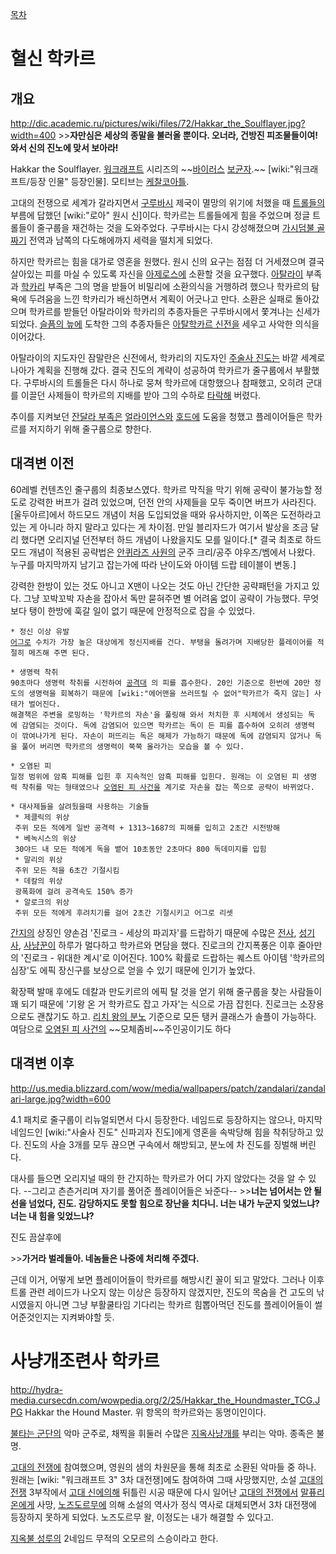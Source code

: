 [[목차]]

= 혈신 학카르 =
== 개요 ==
http://dic.academic.ru/pictures/wiki/files/72/Hakkar_the_Soulflayer.jpg?width=400
>>'''자만심은 세상의 종말을 불러올 뿐이다. 오너라, 건방진 피조물들이여! 와서 신의 진노에 맞서 보아라!'''

Hakkar the Soulflayer. [[워크래프트]] 시리즈의 ~~[[바이러스]] [[보균자]].~~ [wiki:"워크래프트/등장 인물" 등장인물]. 모티브는 [[케찰코아틀]].

고대의 전쟁으로 세계가 갈라지면서 [[구루바시]] 제국이 멸망의 위기에 처했을 때 [[트롤]]들의 부름에 답했던 [wiki:"로아" 원시 신]이다. 학카르는 트롤들에게 힘을 주었으며 정글 트롤들이 줄구룹을 재건하는 것을 도와주었다. 구루바시는 다시 강성해졌으며 [[가시덤불 골짜기]] 전역과 남쪽의 다도해에까지 세력을 떨치게 되었다.

하지만 학카르는 힘을 대가로 영혼을 원했다. 원시 신의 요구는 점점 더 거세졌으며 결국 살아있는 피를 마실 수 있도록 자신을 [[아제로스]]에 소환할 것을 요구했다. [[아탈라이]] 부족과 [[학카리]] 부족은 그의 명을 받들어 비밀리에 소환의식을 거행하려 했으나 학카르의 탐욕에 두려움을 느낀 학카리가 배신하면서 계획이 어긋나고 만다. 소환은 실패로 돌아갔으며 학카르를 받들던 아탈라이와 학카리의 추종자들은 구루바시에서 쫓겨나는 신세가 되었다. [[슬픔의 늪]]에 도착한 그의 추종자들은 [[아탈학카르 신전]]을 세우고 사악한 의식을 이어갔다. 

아탈라이의 지도자인 잠말란은 신전에서, 학카리의 지도자인 [[주술사 진도]]는 바깥 세계로 나아가 계획을 진행해 갔다. 결국 진도의 계략이 성공하여 학카르가 줄구룹에서 부활했다. 구루바시의 트롤들은 다시 하나로 뭉쳐 학카르에 대항했으나 참패했고, 오히려 군대를 이끌던 사제들이 학카르의 지배를 받아 그의 수하로 [[타락]]해 버렸다. 

추이를 지켜보던 [[잔달라 부족]]은 [[얼라이언스]]와 [[호드]]에 도움을 청했고 플레이어들은 학카르를 저지하기 위해 줄구룹으로 향한다.

== 대격변 이전 ==
60레벨 컨텐츠인 줄구룹의 최종보스였다. 학카르 막직을 막기 위해 공략이 불가능할 정도로 강력한 버프가 걸려 있었으며, 던전 안의 사제들을 모두 죽이면 버프가 사라진다. [울두아르]에서 하드모드 개념이 처음 도입되었을 때와 유사하지만, 이쪽은 도전하라고 있는 게 아니라 하지 말라고 있다는 게 차이점. 만일 블리자드가 여기서 발상을 조금 달리 했다면 오리지널 던전부터 하드 개념이 나왔을지도 모를 일이다.[* 결국 최초로 하드 모드 개념이 적용된 공략법은 [[안퀴라즈 사원]]의 군주 크리/공주 야우즈/벰에서 나왔다. 누구를 마지막까지 남기고 잡는가에 따라 난이도와 아이템 드랍 테이블이 변동.]

강력한 한방이 있는 것도 아니고 X맨이 나오는 것도 아닌 간단한 공략패턴을 가지고 있다. 그냥 꼬박꼬박 자손을 잡아서 독만 묻혀주면 별 어려움 없이 공략이 가능했다. 무엇보다 탱이 한방에 훅갈 일이 없기 때문에 안정적으로 잡을 수 있었다. 

 * 정신 이상 유발
 [[어그로]] 수치가 가장 높은 대상에게 정신지배를 건다. 부탱을 돌려가며 지배당한 플레이어를 적절히 메즈해 주면 된다.

 * 생명력 착취
 90초마다 생명력 착취를 시전하여 [[공격대]] 의 피를 흡수한다. 20인 기준으로 한번에 20만 정도의 생명력을 회복하기 때문에 [wiki:"에어맨을 쓰러뜨릴 수 없어"학카르가 죽지 않는] 사태가 벌어진다. 
 해결책은 주변을 로밍하는 '학카르의 자손'을 풀링해 와서 처치한 후 시체에서 생성되는 독에 감염되는 것이다. 독에 감염되어 있으면 학카르는 독이 든 피를 흡수하여 오히려 생명력이 깎여나가게 된다. 자손이 퍼뜨리는 독은 해제가 가능하기 때문에 독에 감염되지 않거나 독을 풀어 버리면 학카르의 생명력이 쭉쭉 올라가는 모습을 볼 수 있다.

 * 오염된 피
 일정 범위에 암흑 피해를 입힌 후 지속적인 암흑 피해를 입힌다. 원래는 이 오염된 피 생명력 착취를 막는 형태였으나 [[오염된 피 사건]]을 계기로 자손을 잡는 쪽으로 공략이 바뀌었다. 

 * 대사제들을 살려뒀을때 사용하는 기술들
  * 제클릭의 위상
  주위 모든 적에게 일반 공격력 + 1313~1687의 피해를 입히고 2초간 시전방해
  * 베녹시스의 위상
  30야드 내 모든 적에게 독을 뱉어 10초동안 2초마다 800 독데미지를 입힘
  * 말리의 위상
  주위 모든 적을 6초간 기절시킴
  * 데칼의 위상
  광폭화에 걸려 공격속도 150% 증가
  * 알로크의 위상
  주위 모든 적에게 후려치기를 걸어 2초간 기절시키고 어그로 리셋

[[간지]]의 상징인 양손검 '진로크 - 세상의 파괴자'를 드랍하기 때문에 수많은 [[전사]], [[성기사]], [[사냥꾼]]이 하루가 멀다하고 학카르와 면담을 했다. 진로크의 간지폭풍은 이후 줄아만의 '진로크 - 위대한 계시'로 이어진다. 100% 확률로 드랍하는 퀘스트 아이템 '학카르의 심장'도 에픽 장신구를 보상으로 얻을 수 있기 때문에 인기가 높았다.

확장팩 발매 후에도 데칼과 만도키르의 에픽 탈 것을 얻기 위해 줄구룹을 찾는 사람들이 꽤 되기 때문에 '기왕 온 거 학카르도 잡고 가자'는 식으로 가끔 잡힌다. 진로크는 소장용으로도 괜찮기도 하고. [[리치 왕의 분노]] 기준으로 모든 탱커 클래스가 솔플이 가능하다. 여담으로 [[오염된 피 사건]]의 ~~모체좀비~~주인공이기도 하다

== 대격변 이후 ==
http://us.media.blizzard.com/wow/media/wallpapers/patch/zandalari/zandalari-large.jpg?width=600

4.1 패치로 줄구룹이 리뉴얼되면서 다시 등장한다. 네임드로 등장하지는 않으나, 마지막 네임드인 [wiki:"사술사 진도" 신파괴자 진도]에게 영혼을 속박당해 힘을 착취당하고 있다. 진도의 사슬 3개를 모두 끊으면 구속에서 해방되고, 분노에 차 진도를 징벌해 버린다.

대사를 들으면 오리지널 때의 한 간지하는 학카르가 어디 가지 않았다는 것을 알 수 있다. --그리고 츤츤거리며 자기를 풀어준 플레이어들은 놔준다--
>>'''너는 넘어서는 안 될 선을 넘었다, 진도. 감당하지도 못할 힘으로 장난을 치다니. 너는 내가 누군지 잊었느냐? 너는 내 힘을 잊었느냐?'''

진도 끔살후에

>>'''가거라 벌레들아. 네놈들은 나중에 처리해 주겠다.'''

근데 이거, 어떻게 보면 플레이어들이 학카르를 해방시킨 꼴이 되고 말았다. 그러나 이후 트롤 관련 레이드가 나오지 않는 이상은 등장하지 않겠지만, 진도의 목숨을 건 고도의 낚시였을지 아니면 그냥 부활쿨타임 기다리는 학카르 힘뽑아먹던 진도를 플레이어들이 썰어준것인지는 지켜봐야할 듯.

= 사냥개조련사 학카르 =
http://hydra-media.cursecdn.com/wowpedia.org/2/25/Hakkar_the_Houndmaster_TCG.JPG
Hakkar the Hound Master. 위 항목의 학카르와는 동명이인이다.

[[불타는 군단]]의 악마 군주로, 채찍을 휘둘러 수많은 [[지옥사냥개]]를 부리는 악마. 종족은 불명.

[[고대의 전쟁]]에 참여했으며, 영원의 샘의 차원문을 통해 최초로 소환된 악마들 중 하나. 원래는 [wiki: "워크래프트 3" 3차 대전쟁]에도 참여하여 그때 사망했지만, 소설 [[고대의 전쟁]] 3부작에서 [[고대 신]]에의해 뒤틀린 시공 때문에 다시 일어난 [[고대의 전쟁]]에서 [[말퓨리온]]에게 사망, [[노즈도르무]]에 의해 소설의 역사가 정식 역사로 대체되면서 3차 대전쟁에 등장하지 못하게 되었다. 노즈도르무 왈, 이정도는 내가 해결할 수 있다고.

[[지옥불 성루]]의 2네임드 무적의 오모르의 스승이라고 한다.
